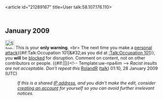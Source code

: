 <article id="21289167" title=User talk:58.107.176.110>
	<talkpage id="21289167" title="User talk:58.107.176.110">


== January 2009 ==
[[Image:Stop hand nuvola.svg|30px]] This is your '''only warning'''. &lt;br&gt; The next time you make a [[Wikipedia:No personal attacks|personal attack]]{{#if:Talk:Occupation 101|&amp;#32;as you did at [[:Talk:Occupation 101]]}}, you '''will''' be [[Wikipedia:Blocking policy|blocked]] for disruption. Comment on content, not on other contributors or people. {{#if:|{{{2}}}|}}&lt;!-- Template:uw-npa4im --&gt; ''Racist insults are not acceptable. Don't repeat this'' [[User:RolandR|RolandR]] ([[User talk:RolandR|talk]]) 01:10, 28 January 2009 (UTC)
:''If this is a shared [[IP address]], and you didn't make the edit, consider [[Wikipedia:Why create an account?|creating an account]] for yourself so you can avoid further irrelevant notices.''
	</talkpage>
</article>